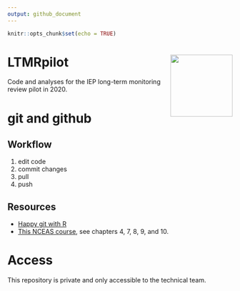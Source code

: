 ```yaml
---
output: github_document
---
```


```r
knitr::opts_chunk$set(echo = TRUE)
```

# LTMRpilot <img src='logo.jpg' align="right" height="139" />

Code and analyses for the IEP long-term monitoring review pilot in 2020. 

# git and github

## Workflow

1. edit code 
2. commit changes
3. pull
4. push

## Resources

* [Happy git with R](https://happygitwithr.com/)
* [This NCEAS course](https://learning.nceas.ucsb.edu/2019-11-RRCourse/), see chapters 4, 7, 8, 9, and 10.

# Access

This repository is private and only accessible to the technical team.